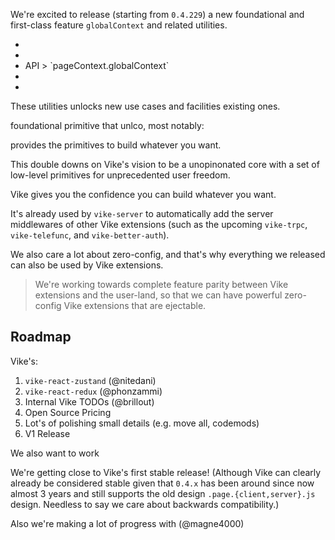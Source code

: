 
We're excited to release (starting from `0.4.229`) a new foundational and first-class feature `globalContext` and related utilities.
- <Link href="/globalContext" />
- <Link href="/getGlobalContext" />
- <Link href="/pageContext#globalContext">API > `pageContext.globalContext`</Link>
- <Link href="/onCreateGlobalContext" />
- <Link href="/onCreatePageContext" />

These utilities unlocks new use cases and facilities existing ones.

foundational primitive that unlco, most notably:

provides the primitives to build whatever you want.

This double downs on Vike's vision to be a unopinonated core with a set of low-level primitives for unprecedented user freedom.

<QuoteTeam>Vike gives you the confidence you can build whatever you want.</QuoteTeam>

It's already used by <Link href="/blog/vike-server">`vike-server`</Link> to automatically add the server middlewares of other Vike extensions (such as the upcoming `vike-trpc`, `vike-telefunc`, and `vike-better-auth`).

We also care a lot about zero-config, and that's why everything we released can also be used by Vike extensions.

> We're working towards complete feature parity between Vike extensions and the user-land, so that we can have powerful zero-config <Link href="/extensions">Vike extensions</Link> that are <Link href="/eject">ejectable</Link>.


## Roadmap

Vike's:
1. `vike-react-zustand` (@nitedani)
2. `vike-react-redux` (@phonzammi)
3. Internal Vike TODOs (@brillout)
4. Open Source Pricing
5. Lot's of polishing small details (e.g. move all, codemods)
6. V1 Release

We also want to work

We're getting close to Vike's first stable release! (Although Vike can clearly already be considered stable given that `0.4.x` has been around since now almost 3 years and still supports the old design `.page.{client,server}.js` design. Needless to say we care about backwards compatibility.)

Also we're making a lot of progress with (@magne4000)
